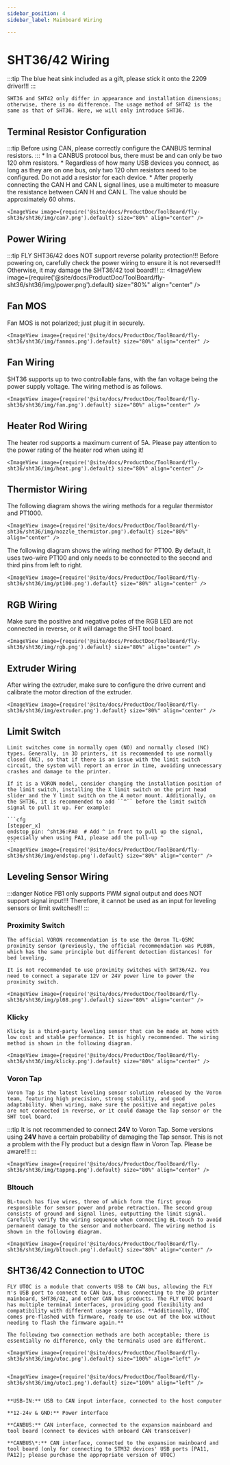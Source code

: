 ```yaml
---
sidebar_position: 4
sidebar_label: Mainboard Wiring

---
```



# SHT36/42 Wiring

:::tip
The blue heat sink included as a gift, please stick it onto the 2209 driver!!!
:::

    SHT36 and SHT42 only differ in appearance and installation dimensions; otherwise, there is no difference. The usage method of SHT42 is the same as that of SHT36. Here, we will only introduce SHT36.

## Terminal Resistor Configuration

:::tip
Before using CAN, please correctly configure the CANBUS terminal resistors.
:::
    * In a CANBUS protocol bus, there must be and can only be two 120 ohm resistors.
    * Regardless of how many USB devices you connect, as long as they are on one bus, only two 120 ohm resistors need to be configured. Do not add a resistor for each device.
    * After properly connecting the CAN H and CAN L signal lines, use a multimeter to measure the resistance between CAN H and CAN L. The value should be approximately 60 ohms.

    <ImageView image={require('@site/docs/ProductDoc/ToolBoard/fly-sht36/sht36/img/can7.png').default} size="80%" align="center" />

## Power Wiring

:::tip
FLY SHT36/42 does NOT support reverse polarity protection!!! Before powering on, carefully check the power wiring to ensure it is not reversed!!! Otherwise, it may damage the SHT36/42 tool board!!!
:::
    <ImageView image={require('@site/docs/ProductDoc/ToolBoard/fly-sht36/sht36/img/power.png').default} size="80%" align="center" />

## Fan MOS

Fan MOS is not polarized; just plug it in securely.

    <ImageView image={require('@site/docs/ProductDoc/ToolBoard/fly-sht36/sht36/img/fanmos.png').default} size="80%" align="center" />

## Fan Wiring

SHT36 supports up to two controllable fans, with the fan voltage being the power supply voltage. The wiring method is as follows.

    <ImageView image={require('@site/docs/ProductDoc/ToolBoard/fly-sht36/sht36/img/fan.png').default} size="80%" align="center" />

## Heater Rod Wiring

The heater rod supports a maximum current of 5A. Please pay attention to the power rating of the heater rod when using it!

    <ImageView image={require('@site/docs/ProductDoc/ToolBoard/fly-sht36/sht36/img/heat.png').default} size="80%" align="center" />

## Thermistor Wiring

The following diagram shows the wiring methods for a regular thermistor and PT1000.

    <ImageView image={require('@site/docs/ProductDoc/ToolBoard/fly-sht36/sht36/img/nozzle_thermistor.png').default} size="80%" align="center" />

The following diagram shows the wiring method for PT100. By default, it uses two-wire PT100 and only needs to be connected to the second and third pins from left to right.

    <ImageView image={require('@site/docs/ProductDoc/ToolBoard/fly-sht36/sht36/img/pt100.png').default} size="80%" align="center" />

## RGB Wiring

Make sure the positive and negative poles of the RGB LED are not connected in reverse, or it will damage the SHT tool board.

    <ImageView image={require('@site/docs/ProductDoc/ToolBoard/fly-sht36/sht36/img/rgb.png').default} size="80%" align="center" />

## Extruder Wiring

After wiring the extruder, make sure to configure the drive current and calibrate the motor direction of the extruder.

    <ImageView image={require('@site/docs/ProductDoc/ToolBoard/fly-sht36/sht36/img/extruder.png').default} size="80%" align="center" />

## Limit Switch

    Limit switches come in normally open (NO) and normally closed (NC) types. Generally, in 3D printers, it is recommended to use normally closed (NC), so that if there is an issue with the limit switch circuit, the system will report an error in time, avoiding unnecessary crashes and damage to the printer.

    If it is a VORON model, consider changing the installation position of the limit switch, installing the X limit switch on the print head slider and the Y limit switch on the A motor mount. Additionally, on the SHT36, it is recommended to add ``^`` before the limit switch signal to pull it up. For example:

    ```cfg
    [stepper_x]
    endstop_pin: ^sht36:PA0  # Add ^ in front to pull up the signal, especially when using PA1, please add the pull-up ^
    ```
    <ImageView image={require('@site/docs/ProductDoc/ToolBoard/fly-sht36/sht36/img/endstop.png').default} size="80%" align="center" />

## Leveling Sensor Wiring

:::danger Notice
PB1 only supports PWM signal output and does NOT support signal input!!! Therefore, it cannot be used as an input for leveling sensors or limit switches!!!
:::

### Proximity Switch

    The official VORON recommendation is to use the Omron TL-Q5MC proximity sensor (previously, the official recommendation was PL08N, which has the same principle but different detection distances) for bed leveling.

    It is not recommended to use proximity switches with SHT36/42. You need to connect a separate 12V or 24V power line to power the proximity switch.

    <ImageView image={require('@site/docs/ProductDoc/ToolBoard/fly-sht36/sht36/img/pl08.png').default} size="80%" align="center" />


### Klicky

    Klicky is a third-party leveling sensor that can be made at home with low cost and stable performance. It is highly recommended. The wiring method is shown in the following diagram.

    <ImageView image={require('@site/docs/ProductDoc/ToolBoard/fly-sht36/sht36/img/klicky.png').default} size="80%" align="center" />

### Voron Tap

    Voron Tap is the latest leveling sensor solution released by the Voron team, featuring high precision, strong stability, and good adaptability. When wiring, make sure the positive and negative poles are not connected in reverse, or it could damage the Tap sensor or the SHT tool board.

:::tip
It is not recommended to connect **24V** to Voron Tap. Some versions using **24V** have a certain probability of damaging the Tap sensor. This is not a problem with the Fly product but a design flaw in Voron Tap. Please be aware!!!
:::

    <ImageView image={require('@site/docs/ProductDoc/ToolBoard/fly-sht36/sht36/img/tappng.png').default} size="80%" align="center" />

### Bltouch

    BL-touch has five wires, three of which form the first group responsible for sensor power and probe retraction. The second group consists of ground and signal lines, outputting the limit signal. Carefully verify the wiring sequence when connecting BL-touch to avoid permanent damage to the sensor and motherboard. The wiring method is shown in the following diagram.

    <ImageView image={require('@site/docs/ProductDoc/ToolBoard/fly-sht36/sht36/img/bltouch.png').default} size="80%" align="center" />


## SHT36/42 Connection to UTOC

    FLY UTOC is a module that converts USB to CAN bus, allowing the FLY π's USB port to connect to CAN bus, thus connecting to the 3D printer mainboard, SHT36/42, and other CAN bus products. The FLY UTOC board has multiple terminal interfaces, providing good flexibility and compatibility with different usage scenarios. **Additionally, UTOC comes pre-flashed with firmware, ready to use out of the box without needing to flash the firmware again.**

    The following two connection methods are both acceptable; there is essentially no difference, only the terminals used are different.

    <ImageView image={require('@site/docs/ProductDoc/ToolBoard/fly-sht36/sht36/img/utoc.png').default} size="100%" align="left" />


    <ImageView image={require('@site/docs/ProductDoc/ToolBoard/fly-sht36/sht36/img/utoc1.png').default} size="100%" align="left" />


    **USB-IN:** USB to CAN input interface, connected to the host computer

    **12-24v & GND:** Power interface

    **CANBUS:** CAN interface, connected to the expansion mainboard and tool board (connect to devices with onboard CAN transceiver)

    **CANBUS\*:** CAN interface, connected to the expansion mainboard and tool board (only for connecting to STM32 devices' USB ports [PA11, PA12]; please purchase the appropriate version of UTOC)
